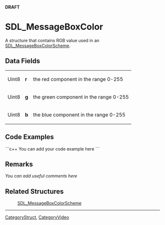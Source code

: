 '''DRAFT'''

<!-- #*^*^*^*^*See http://wiki.libsdl.org/moin.cgi/SGStructures for details on editing this page*^*^*^*^* -->


= SDL_MessageBoxColor =
A structure that contains RGB value used in an [[SDL_MessageBoxColorScheme]].




== Data Fields ==
{|
|Uint8
|'''r'''
|the red component in the range 0-255
|-
|Uint8
|'''g'''
|the green component in the range 0-255
|-
|Uint8
|'''b'''
|the blue component in the range 0-255
|}


== Code Examples ==
```c++
You can add your code example here
```

<!-- #Leave this section as-is unless you have a code example to put in.  In that case, replace You can add your code example here with your code example following the Style Guide instructions.  Leave the rest of the markup alone and delete this comment. -->


== Remarks ==
''You can add useful comments here''

<!-- #Leave this section as-is unless you have a remark to put in.  In that case, replace ''You can add useful comments here'' with your remark(s) following the Style Guide instructions.  Leave the rest of the markup alone and delete this comment. -->


== Related Structures ==
:[[SDL_MessageBoxColorScheme]]
<!-- #Remove this section if empty -->

----
[[CategoryStruct]], [[CategoryVideo]]
<!-- #See the Style Guide for instructions on editing the footer. -->
